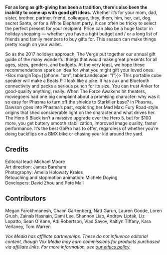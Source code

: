 

**For as long as gift-giving has been a tradition, there’s also been the inability to come up with good gift ideas.** Whether it’s for your mom, dad, sister, brother, partner, friend, colleague, they, them, him, her, cat, dog, secret Santa, or for a White Elephant party, it can often be tricky to select the perfect present for your recipient. Price can also be a huge factor in holiday shopping — whether you have a tight budget and / or a long list of friends and family members to buy gifts for. This season can make things pretty rough on your wallet.

So as the 2017 holidays approach, The Verge put together our annual gift guide of the many wonderful things that would make great presents for all ages, sizes, genders, and budgets. At the very least, we hope these recommendations spark an idea for what you might gift your loved ones.
<Box marginTop={{phone: "xm", tabletLandscape: "l"}}>
  <WidthBox width="content">
    <GridBox
      phoneColumns={1}
      tabletPortraitColumns={2}
      tabletLandscapeColumns={2}
      desktopColumns={3}>
      <Card
        title="Anker Wireless Speaker"
        maxTitleLines={1}
        maxDescriptionLines={3}
        shape="square"
        badge="~$28"
        image={aa}
        size="m">
        This portable cube speaker will make a Beats Pill look like a joke. It has aux and Bluetooth connectivity and packs a serious punch for its size. You can trust Anker for good-quality anything, really.
      </Card>
      <Card
        title="Phasma by Delilah S. Dawson"
        maxTitleLines={1}
        maxDescriptionLines={3}
        shape="square"
        badge="~$17"
        image={bb}
        size="m">
        When The Force Awakens hit theaters, moviegoers had one big complaint about a promising character: why was it so easy for Phasma to turn off the shields to Starkiller base? In Phasma, Dawson goes into Phasma’s past, exploring her Mad Max: Fury Road-style origins that shed considerable light on the character and what drives her.
      </Card>
      <Card
        title="GoPro Hero 6"
        maxTitleLines={1}
        maxDescriptionLines={3}
        shape="square"
        badge="~$28"
        image={cc}
        size="m">
        The Hero 6 Black isn’t a massive upgrade over the Hero 5, but for $100 more, you get buttery smooth stabilization, improved image quality, faster performance. It’s the best GoPro has to offer, regardless of whether you’re doing backflips on a BMX bike or chasing your kid around the yard.
      </Card>
    </GridBox>
  </WidthBox>
</Box>

## Credits
Editorial lead: Michael Moore<br />
Art direction: James Bareham<br />
Photography: Amelia Holowaty Krales<br />
Retouching and stopmotion animation: Michele Doying<br />
Developers: David Zhou and Pete Mall

## Contributors
Megan Farokhmanesh, Chaim Gartenberg, Natt Garun, Lauren Goode, Loren Grush, Zainab Hasnain, Dami Lee, Shannon Liao, Andrew Liptak, Liz Lopatto, Sean O'Kane, Adi Robertson, Vlad Savov, Kaitlyn Tiffany, Kara Verlaney, Tom Warren

*Vox Media has affiliate partnerships. These do not influence editorial content, though Vox Media may earn commissions for products purchased via affiliate links. For more information, see [our ethics policy](http://www.theverge.com/ethics-statement).*
